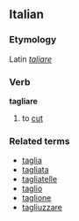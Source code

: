 ==Italian==
===Etymology===
Latin ''[[taliare]]''
===Verb===
'''tagliare'''

# to [[cut]]

===Related terms===
*[[taglia]]
*[[tagliata]]
*[[tagliatelle]]
*[[taglio]]
*[[taglione]]
*[[tagliuzzare]]

{{it-conj-iare|tagli|avere}}